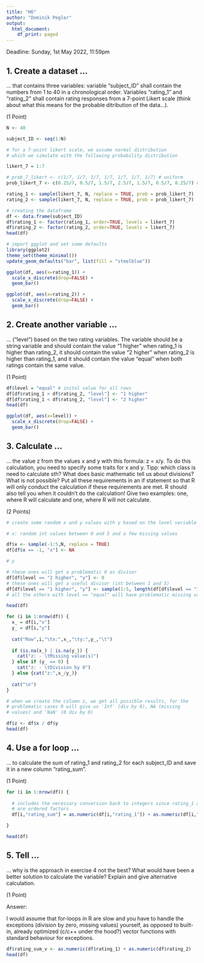 ```yaml
---
title: "H6"
author: "Dominik Pegler"
output:
  html_document:
    df_print: paged
---
```


Deadline:  Sunday, 1st May 2022, 11:59pm

## 1. Create a dataset ...

... that contains three variables: variable "subject_ID" shall contain the numbers from 1 to 40 in a chronological order. Variables "rating_1" and "rating_2" shall contain rating responses from a 7-point Likert scale (think about what this means for the probable ditribution of the data...).  

(1 Point)

```r

N <- 40

subject_ID <- seq(1:N)

# for a 7-point likert scale, we assume normal distribution
# which we simulate with the following probability distribution

likert_7 = 1:7

# prob_7_likert <- c(1/7, 1/7, 1/7, 1/7, 1/7, 1/7, 1/7) # uniform 
prob_likert_7 <- c(0.25/7, 0.5/7, 1.5/7, 2.5/7, 1.5/7, 0.5/7, 0.25/7) # normal

rating_1 <- sample(likert_7, N, replace = TRUE, prob = prob_likert_7)
rating_2 <- sample(likert_7, N, replace = TRUE, prob = prob_likert_7)

# creating the dataframe 
df <- data.frame(subject_ID)
df$rating_1 <- factor(rating_1, order=TRUE, levels = likert_7)
df$rating_2 <- factor(rating_2, order=TRUE, levels = likert_7)
head(df)
```

```r
# import ggplot and set some defaults
library(ggplot2)
theme_set(theme_minimal())
update_geom_defaults("bar", list(fill = "steelblue"))

ggplot(df, aes(x=rating_1)) +
  scale_x_discrete(drop=FALSE) +
  geom_bar()
```

```r
ggplot(df, aes(x=rating_2)) +
  scale_x_discrete(drop=FALSE) +
  geom_bar()
```

## 2. Create another variable ...

... ("level") based on the two rating variables. The variable should be a string variable and should contain the value "1 higher" when rating_1 is higher than rating_2, it should contain the value "2 higher" when rating_2 is higher than rating_1, and it should contain the value "equal" when both ratings contain the same value.   

(1 Point)

```r
df$level = "equal" # inital value for all rows
df[df$rating_1 > df$rating_2, "level"] <- "1 higher"
df[df$rating_1 < df$rating_2, "level"] <- "2 higher"
head(df)
```

```r
ggplot(df, aes(x=level)) +
  scale_x_discrete(drop=FALSE) +
  geom_bar()
```

## 3. Calculate ... 
... the value z from the values x and y with this formula: z = x/y. To do this calculation, you need to specify some traits for x and y. Tipp: which class is need to calculate sth? What does basic mathematic tell us about divisions? What is not possible? Put all these requirements in an if statement so that R will only conduct the calculation if these requirements are met. R should also tell you when it couldn't do the calculation! Give two examples: one, where R will calculate and one, where R will not calculate.  

(2 Points)

```r
# create some random x and y values with y based on the level variable (just to make some use of it :) )

# x: random int values between 0 and 5 and a few missing values

df$x <- sample(-1:5,N, replace = TRUE)
df[df$x == -1, "x"] <- NA

# y

# these ones will get a problematic 0 as divisor
df[df$level == "2 higher", "y"] <- 0
# these ones will get a useful divisor (int between 1 and 5)
df[df$level == "1 higher", "y"] <- sample(1:5, length(df[df$level == "1 higher", "y"]), replace=TRUE)
# all the others with level == "equal" will have problematic missing values

head(df)
```



```r
for (i in 1:nrow(df)) {
  x_ = df[i,"x"]
  y_ = df[i,"y"]
  
  cat("Row",i,"\tx:",x_,"\ty:",y_,"\t")
  
  if (is.na(x_) | is.na(y_)) {
    cat("z: - \tMissing value(s)")
  } else if (y_ == 0) {
    cat("z: - \tDivision by 0")
  } else {cat("z:",x_/y_)}
  
  cat("\n")
}
```

```r

# when we create the column z, we get all possible results, for the 
# problematic cases R will give us 'Inf' (div by 0), NA (missing
# values) and 'NaN' (0 div by 0) 

df$z <- df$x / df$y
head(df)
```


## 4. Use a for loop ...
... to calculate the sum of rating_1 and rating_2 for each subject_ID and save it in a new column "rating_sum".

(1 Point)

```r
for (i in 1:nrow(df)) {
  
  # includes the necessary conversion back to integers since rating_1 and rating_2
  # are ordered factors
  df[i,"rating_sum"] = as.numeric(df[i,"rating_1"]) + as.numeric(df[i,"rating_2"])

}

head(df)

```

## 5. Tell ...
... why is the approach in exercise 4 not the best? What would have been a better solution to calculate the variable? Explain and give alternative calculation.

(1 Point)

Answer:

I would assume that for-loops in R are slow and you have to handle the exceptions (division by zero, missing values) yourself, as opposed to built-in, already optimized (c/c++ under the hood?) vector functions with standard behaviour for exceptions.

```r
df$rating_sum_v <- as.numeric(df$rating_1) + as.numeric(df$rating_2) 
head(df)
```



